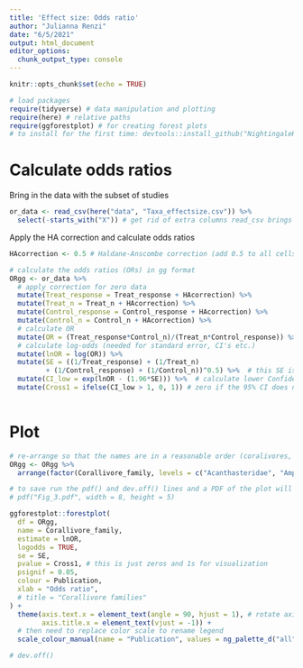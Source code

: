 ```yaml
---
title: 'Effect size: Odds ratio'
author: "Julianna Renzi"
date: "6/5/2021"
output: html_document
editor_options: 
  chunk_output_type: console
---
```


```r
knitr::opts_chunk$set(echo = TRUE)

# load packages
require(tidyverse) # data manipulation and plotting
require(here) # relative paths
require(ggforestplot) # for creating forest plots
# to install for the first time: devtools::install_github("NightingaleHealth/ggforestplot")
```

# Calculate odds ratios

Bring in the data with the subset of studies 

```r
or_data <- read_csv(here("data", "Taxa_effectsize.csv")) %>% 
  select(-starts_with("X")) # get rid of extra columns read_csv brings in
```

Apply the HA correction and calculate odds ratios

```r
HAcorrection <- 0.5 # Haldane‐Anscombe correction (add 0.5 to all cells to avoid dividing by zero)

# calculate the odds ratios (ORs) in gg format
ORgg <- or_data %>% 
  # apply correction for zero data
  mutate(Treat_response = Treat_response + HAcorrection) %>% 
  mutate(Treat_n = Treat_n + HAcorrection) %>% 
  mutate(Control_response = Control_response + HAcorrection) %>% 
  mutate(Control_n = Control_n + HAcorrection) %>% 
  # calculate OR
  mutate(OR = (Treat_response*Control_n)/(Treat_n*Control_response)) %>%
  # calculate log-odds (needed for standard error, CI's etc.)
  mutate(lnOR = log(OR)) %>% 
  mutate(SE = ((1/Treat_response) + (1/Treat_n)
         + (1/Control_response) + (1/Control_n))^0.5) %>%  # this SE is that defined in Ruxton and Neuhauser 2013, pg. 13
  mutate(CI_low = exp(lnOR - (1.96*SE))) %>%  # calculate lower Confidence interval using the Woolf method to find the ones that cross the 1 line with their 95% CIs for plotting
  mutate(Cross1 = ifelse(CI_low > 1, 0, 1)) # zero if the 95% CI does not cross 1
  
```

# Plot

```r
# re-arrange so that the names are in a reasonable order (coralivores, fishes, simulated wounding)
ORgg <- ORgg %>% 
  arrange(factor(Corallivore_family, levels = c("Acanthasteridae", "Amphinomidae", "Cryptochiridae", "Muricidae", "Chaetodontidae", "Pomacentridae", "Wounding")))

# to save run the pdf() and dev.off() lines and a PDF of the plot will save in your working directory (wherever "here" is set to)
# pdf("Fig_3.pdf", width = 8, height = 5)

ggforestplot::forestplot(
  df = ORgg,
  name = Corallivore_family,
  estimate = lnOR,
  logodds = TRUE,
  se = SE,
  pvalue = Cross1, # this is just zeros and 1s for visualization
  psignif = 0.05,
  colour = Publication,
  xlab = "Odds ratio",
  # title = "Corallivore families"
) +
  theme(axis.text.x = element_text(angle = 90, hjust = 1), # rotate axis labels
        axis.title.x = element_text(vjust = -1)) +
  # then need to replace color scale to rename legend
  scale_colour_manual(name = "Publication", values = ng_palette_d("all")(17))

# dev.off()
```



